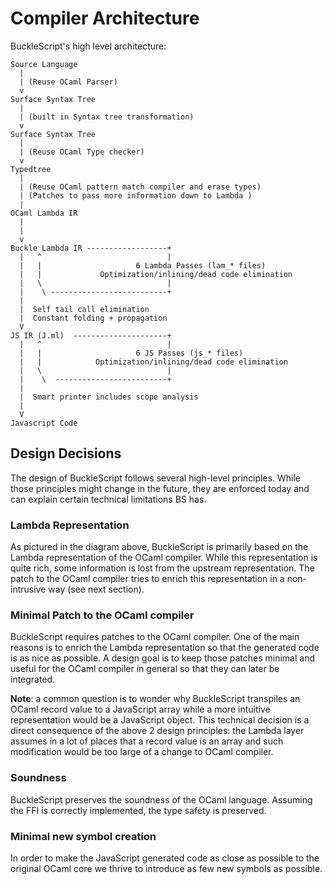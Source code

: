 
# Compiler Architecture

BuckleScript's high level architecture:

```
Source Language
  |
  | (Reuse OCaml Parser)
  v
Surface Syntax Tree
  |
  | (built in Syntax tree transformation)
  v
Surface Syntax Tree
  |
  | (Reuse OCaml Type checker)
  v
Typedtree
  |
  | (Reuse OCaml pattern match compiler and erase types)
  | (Patches to pass more information down to Lambda )
  |
OCaml Lambda IR
  |
  |
  v
Buckle Lambda IR ------------------+
  |   ^                            |
  |   |                     6 Lambda Passes (lam_* files)
  |   |             Optimization/inlining/dead code elimination
  |   \                            |
  |    \ --------------------------+
  |
  |  Self tail call elimination
  |  Constant folding + propagation
  V
JS IR (J.ml)  ---------------------+
  |   ^                            |
  |   |                     6 JS Passes (js_* files)
  |   |            Optimization/inlining/dead code elimination
  |   \                            |
  |    \  -------------------------+
  |
  |  Smart printer includes scope analysis
  |
  V
Javascript Code
```

## Design Decisions

The design of BuckleScript follows several high-level principles. While those principles might change in the future, they are enforced today and can explain certain technical limitations BS has.

### Lambda Representation

As pictured in the diagram above, BuckleScript is primarily based on the Lambda representation of the OCaml compiler. While this representation is quite rich, some information is lost from the upstream representation. The patch to the OCaml compiler tries to enrich this representation in a non-intrusive way (see next section).

### Minimal Patch to the OCaml compiler

BuckleScript requires patches to the OCaml compiler. One of the main reasons is to enrich the Lambda representation so that the generated code is as nice as possible. A design goal is to keep those patches minimal and useful for the OCaml compiler in general so that they can later be integrated.

**Note**: a common question is to wonder why BuckleScript transpiles an OCaml record value to a JavaScript array while a more intuitive representation would be a JavaScript object. This technical decision is a direct consequence of the above 2 design principles: the Lambda layer assumes in a lot of places that a record value is an array and such modification would be too large of a change to OCaml compiler.

### Soundness

BuckleScript preserves the soundness of the OCaml language. Assuming the FFI is correctly implemented, the type safety is preserved.

### Minimal new symbol creation

In order to make the JavaScript generated code as close as possible to the original OCaml core we thrive to introduce as few new symbols as possible.
